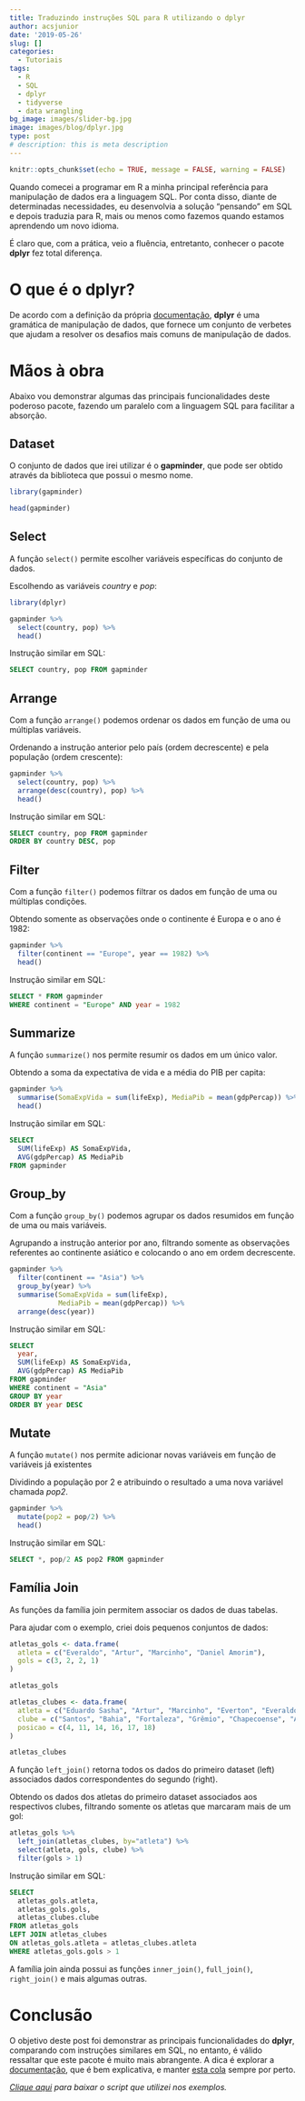 ```yaml
---
title: Traduzindo instruções SQL para R utilizando o dplyr
author: acsjunior
date: '2019-05-26'
slug: []
categories:
  - Tutoriais
tags:
  - R
  - SQL
  - dplyr
  - tidyverse
  - data wrangling
bg_image: images/slider-bg.jpg
image: images/blog/dplyr.jpg
type: post
# description: this is meta description
---
```


```r
knitr::opts_chunk$set(echo = TRUE, message = FALSE, warning = FALSE)
```

Quando comecei a programar em R a minha principal referência para manipulação de dados era a linguagem SQL. Por conta disso, diante de determinadas necessidades, eu desenvolvia a solução "pensando" em SQL e depois traduzia para R, mais ou menos como fazemos quando estamos aprendendo um novo idioma.

É claro que, com a prática, veio a fluência, entretanto, conhecer o pacote **dplyr** fez total diferença.

# O que é o dplyr?

De acordo com a definição da própria [documentação](https://dplyr.tidyverse.org/), **dplyr** é uma gramática de manipulação de dados, que fornece um conjunto de verbetes que ajudam a resolver os desafios mais comuns de manipulação de dados.

# Mãos à obra

Abaixo vou demonstrar algumas das principais funcionalidades deste poderoso pacote, fazendo um paralelo com a linguagem SQL para facilitar a absorção.

## Dataset

O conjunto de dados que irei utilizar é o **gapminder**, que pode ser obtido através da biblioteca que possui o mesmo nome.

```r
library(gapminder)
```

```r
head(gapminder)
```

## Select

A função <code>select()</code> permite escolher variáveis específicas do conjunto de dados.

Escolhendo as variáveis *country* e *pop*:
```r
library(dplyr)
```

```r
gapminder %>%
  select(country, pop) %>%
  head()
```

Instrução similar em SQL:

```sql
SELECT country, pop FROM gapminder
```

## Arrange

Com a função <code>arrange()</code> podemos ordenar os dados em função de uma ou múltiplas variáveis.

Ordenando a instrução anterior pelo país (ordem decrescente) e pela população (ordem crescente):

```r
gapminder %>%
  select(country, pop) %>%
  arrange(desc(country), pop) %>%
  head()
```

Instrução similar em SQL:

```sql
SELECT country, pop FROM gapminder
ORDER BY country DESC, pop
```

## Filter

Com a função <code>filter()</code> podemos filtrar os dados em função de uma ou múltiplas condições.

Obtendo somente as observações onde o continente é Europa e o ano é 1982:

```r
gapminder %>%
  filter(continent == "Europe", year == 1982) %>%
  head()
```

Instrução similar em SQL:

```sql
SELECT * FROM gapminder 
WHERE continent = "Europe" AND year = 1982
```

## Summarize

A função <code>summarize()</code> nos permite resumir os dados em um único valor.

Obtendo a soma da expectativa de vida e a média do PIB per capita:
```r
gapminder %>%
  summarise(SomaExpVida = sum(lifeExp), MediaPib = mean(gdpPercap)) %>%
  head()
```

Instrução similar em SQL:

```sql
SELECT 
  SUM(lifeExp) AS SomaExpVida, 
  AVG(gdpPercap) AS MediaPib 
FROM gapminder
```

## Group_by

Com a função <code>group_by()</code> podemos agrupar os dados resumidos em função de uma ou mais variáveis.

Agrupando a instrução anterior por ano, filtrando somente as observações referentes ao continente asiático e colocando o ano em ordem decrescente.
```r
gapminder %>%
  filter(continent == "Asia") %>%
  group_by(year) %>%
  summarise(SomaExpVida = sum(lifeExp), 
            MediaPib = mean(gdpPercap)) %>%
  arrange(desc(year))
```

Instrução similar em SQL:

```sql
SELECT 
  year,
  SUM(lifeExp) AS SomaExpVida, 
  AVG(gdpPercap) AS MediaPib 
FROM gapminder
WHERE continent = "Asia"
GROUP BY year
ORDER BY year DESC
```

## Mutate

A função <code>mutate()</code> nos permite adicionar novas variáveis em função de variáveis já existentes

Dividindo a população por 2 e atribuindo o resultado a uma nova variável chamada *pop2*.

```r
gapminder %>%
  mutate(pop2 = pop/2) %>%
  head()
```

Instrução similar em SQL:

```sql
SELECT *, pop/2 AS pop2 FROM gapminder
```

## Família Join

As funções da família join permitem associar os dados de duas tabelas.

Para ajudar com o exemplo, criei dois pequenos conjuntos de dados:

```r
atletas_gols <- data.frame(
  atleta = c("Everaldo", "Artur", "Marcinho", "Daniel Amorim"),
  gols = c(3, 2, 2, 1)
)

atletas_gols
```

```r
atletas_clubes <- data.frame(
  atleta = c("Eduardo Sasha", "Artur", "Marcinho", "Everton", "Everaldo", "Daniel Amorim"),
  clube = c("Santos", "Bahia", "Fortaleza", "Grêmio", "Chapecoense", "Avaí"),
  posicao = c(4, 11, 14, 16, 17, 18)
)

atletas_clubes
```

A função <code>left_join()</code> retorna todos os dados do primeiro dataset (left) associados dados correspondentes do segundo (right).

Obtendo os dados dos atletas do primeiro dataset associados aos respectivos clubes, filtrando somente os atletas que marcaram mais de um gol:

```r
atletas_gols %>%
  left_join(atletas_clubes, by="atleta") %>%
  select(atleta, gols, clube) %>%
  filter(gols > 1) 
```

Instrução similar em SQL:

```sql
SELECT 
  atletas_gols.atleta,
  atletas_gols.gols,
  atletas_clubes.clube
FROM atletas_gols
LEFT JOIN atletas_clubes
ON atletas_gols.atleta = atletas_clubes.atleta
WHERE atletas_gols.gols > 1
```

A família join ainda possui as funções <code>inner_join()</code>, <code>full_join()</code>, <code>right_join()</code> e mais algumas outras.

# Conclusão

O objetivo deste post foi demonstrar as principais funcionalidades do **dplyr**, comparando com instruções similares em SQL, no entanto, é válido ressaltar que este pacote é muito mais abrangente. A dica é explorar a [documentação](https://dplyr.tidyverse.org/), que é bem explicativa, e manter [esta cola](https://github.com/rstudio/cheatsheets/blob/master/data-transformation.pdf) sempre por perto.

*[Clique aqui](https://drive.google.com/drive/folders/1PfdfAmo4KddcKjrNoUffDo4Nor5dtk1T?usp=sharing) para baixar o script que utilizei nos exemplos.*
